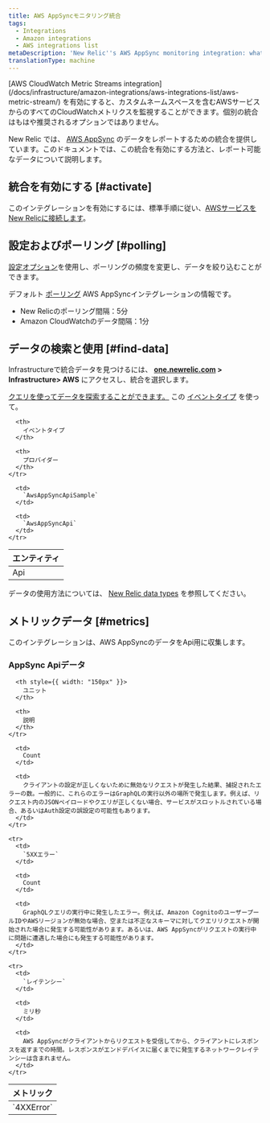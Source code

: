 ```yaml
---
title: AWS AppSyncモニタリング統合
tags:
  - Integrations
  - Amazon integrations
  - AWS integrations list
metaDescription: 'New Relic''s AWS AppSync monitoring integration: what data it reports, and how to enable it.'
translationType: machine
---
```


<Callout variant="important">
  [AWS CloudWatch Metric Streams integration](/docs/infrastructure/amazon-integrations/aws-integrations-list/aws-metric-stream/) を有効にすると、カスタムネームスペースを含むAWSサービスからのすべてのCloudWatchメトリクスを監視することができます。個別の統合はもはや推奨されるオプションではありません。
</Callout>

New Relic では、 [AWS AppSync](https://aws.amazon.com/appsync/) のデータをレポートするための統合を提供しています。このドキュメントでは、この統合を有効にする方法と、レポート可能なデータについて説明します。

## 統合を有効にする [#activate]

このインテグレーションを有効にするには、標準手順に従い、[AWSサービスをNew Relicに接続します](/docs/infrastructure/infrastructure-integrations/getting-started/connect-aws-integrations-infrastructure)。

## 設定およびポーリング [#polling]

[設定オプション](/docs/integrations/new-relic-integrations/getting-started/configure-polling-frequency-data-collection-cloud-integrations)を使用し、ポーリングの頻度を変更し、データを絞り込むことができます。

デフォルト [ポーリング](/docs/infrastructure/amazon-integrations/aws-integrations-list/aws-polling-intervals-infrastructure-integrations) AWS AppSyncインテグレーションの情報です。

* New Relicのポーリング間隔：5分
* Amazon CloudWatchのデータ間隔：1分

## データの検索と使用 [#find-data]

Infrastructureで統合データを見つけるには、 **[one.newrelic.com](https://one.newrelic.com) > Infrastructure> AWS** にアクセスし、統合を選択します。

[クエリを使ってデータを探索することができます。](/docs/using-new-relic/data/understand-data/query-new-relic-data) この [イベントタイプ](/docs/insights/use-insights-ui/getting-started/introduction-new-relic-insights#event-type) を使って。

<table>
  <thead>
    <tr>
      <th>
        エンティティ
      </th>

      <th>
        イベントタイプ
      </th>

      <th>
        プロバイダー
      </th>
    </tr>
  </thead>

  <tbody>
    <tr>
      <td>
        Api
      </td>

      <td>
        `AwsAppSyncApiSample`
      </td>

      <td>
        `AwsAppSyncApi`
      </td>
    </tr>
  </tbody>
</table>

データの使用方法については、 [New Relic data types](/docs/telemetry-data-platform/understand-data/new-relic-data-types/) を参照してください。

## メトリックデータ [#metrics]

このインテグレーションは、AWS AppSyncのデータをApi用に収集します。

### AppSync Apiデータ

<table>
  <thead>
    <tr>
      <th style={{ width: "275px" }}>
        メトリック
      </th>

      <th style={{ width: "150px" }}>
        ユニット
      </th>

      <th>
        説明
      </th>
    </tr>
  </thead>

  <tbody>
    <tr>
      <td>
        `4XXError`
      </td>

      <td>
        Count
      </td>

      <td>
        クライアントの設定が正しくないために無効なリクエストが発生した結果、捕捉されたエラーの数。一般的に、これらのエラーはGraphQLの実行以外の場所で発生します。例えば、リクエスト内のJSONペイロードやクエリが正しくない場合、サービスがスロットルされている場合、あるいはAuth設定の誤設定の可能性もあります。
      </td>
    </tr>

    <tr>
      <td>
        `5XXエラー`
      </td>

      <td>
        Count
      </td>

      <td>
        GraphQLクエリの実行中に発生したエラー。例えば、Amazon CognitoのユーザープールIDやAWSリージョンが無効な場合、空または不正なスキーマに対してクエリリクエストが開始された場合に発生する可能性があります。あるいは、AWS AppSyncがリクエストの実行中に問題に遭遇した場合にも発生する可能性があります。
      </td>
    </tr>

    <tr>
      <td>
        `レイテンシー`
      </td>

      <td>
        ミリ秒
      </td>

      <td>
        AWS AppSyncがクライアントからリクエストを受信してから、クライアントにレスポンスを返すまでの時間。レスポンスがエンドデバイスに届くまでに発生するネットワークレイテンシーは含まれません。
      </td>
    </tr>
  </tbody>
</table>